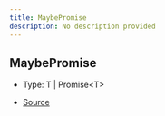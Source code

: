 ```yaml
---
title: MaybePromise
description: No description provided
---
```


## MaybePromise

- Type: T \| Promise\<T>

- [Source](https://github.com/underctrl-io/commandkit/blob/141d1404ab18a8e659209a0fab65466bf3b6dd85/packages/commandkit/src/flags/feature-flags.ts#L19)